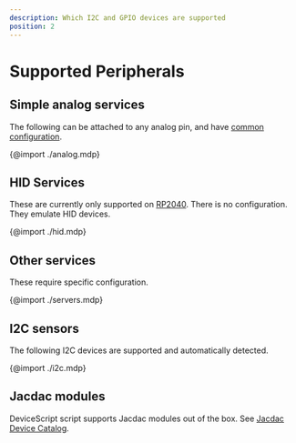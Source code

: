 ```yaml
---
description: Which I2C and GPIO devices are supported
position: 2
---
```


# Supported Peripherals

## Simple analog services

The following can be attached to any analog pin, and have [common configuration](https://microsoft.github.io/devicescript/api/servers/analog).

{@import ./analog.mdp}

## HID Services

These are currently only supported on [RP2040](/devices/rp2040).
There is no configuration. They emulate HID devices.

{@import ./hid.mdp}

## Other services

These require specific configuration.

{@import ./servers.mdp}

## I2C sensors

The following I2C devices are supported
and automatically detected.

{@import ./i2c.mdp}

## Jacdac modules

DeviceScript script supports Jacdac modules out of the box.
See [Jacdac Device Catalog](https://microsoft.github.io/jacdac-docs/devices/).
